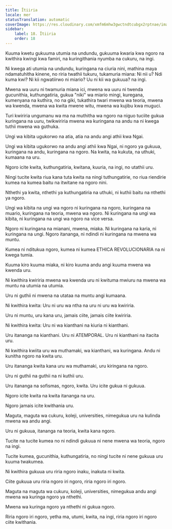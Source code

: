 ```yaml
---
title: Ĩtiiria
locale: mer
statusTranslation: automatic
coverImage: https://res.cloudinary.com/xmfm6mhw3gwctndtcubgx2rptnae/image/upload/v1740337243/small_cover_educacion_fundamental_a051170f1c.webp
sidebar:
    label: 18. Ĩtiiria
    order: 18
---
```

Kuuma kwetu gukuuma utumia na undundu, gukuuma kwaria kwa ngoro na kwithira kwingi kwa famiri, na kuringithania nyumba na cukuru, na ingi.

Ni kwega ati utumia na undundu, kuringana na ciuria nini, mathina maya ndamatuhitha kinene, no riria twathii tukuru, tukamuria miana: Ni nii u? Ndi kuma kwi? Ni kii ngwatiirwo ni miario? Uu ni kii wa gukuua? na ingi.

Mwena wa uuru ni twamuria miana ici, mwena wa uuru ni twenda gucunithia, kuthungatiria, gukua "niki" wa miario mingi, kuregana, kumenyana na kuthira, no na giki, tukathira twari mwena wa teoria, mwena wa kwenda, mwena wa kwita mwene witu, mwena wa kujibu kwa muguci.

Turi kwiriria ungumanu wa ma na muthitha wa ngoro na niguo tuciite gukua kuringana na uuru, twikwiriria mwena wa kuringana na andu na ni kwega tuthii mwena wa guthuka.

Ungi wa kibita ugukorwo na atia, atia na andu angi athii kwa Ngai.

Ungi wa kibita ugukorwo na andu angi athii kwa Ngai, ni ngoro ya gukuua, kuringana na andu, kuringana na ngoro. Na kwita, na kukuta, na uthuki, kumaana na uru.

Ngoro icite kwita, kuthungatiria, kwitana, kuuria, na ingi, no utathii uru.

Ningi tucite kwita riua kana tuta kwita na ningi tuthungatirie, no riua riendirie kumea na kumea baitu na itwitane na ngoro nini.

Nthethi ya kwita, nthethi ya kuthungatiria na uthuki, ni kuthii baitu na nthethi ya ngoro.

Ungi wa kibita na ungi wa ngoro ni kuringana na ngoro, kuringana na muario, kuringana na teoria, mwena wa ngoro. Ni kuringana na ungi wa kibita, ni kuringana na ungi wa ngoro na vice versa.

Ngoro ni kuringana na mianani, mwena, miaka. Ni kuringana na karia, ni kuringana na ungi. Ngoro itananga, ni ndindi ni kuringana na mwena wa muntu.

Kumea ni nditukua ngoro, kumea ni kumea ETHICA REVOLUCIONARIA na ni kwega tumia.

Kuuma kiro kuuma miaka, ni kiro kuuma andu angi kuuma mwena wa kwenda uru.

Ni kwithira kwiriria mwena wa kwenda uru ni kwituma mwiuru na mwena wa muntu na utumia na utumia.

Uru ni guthii ni mwena na utataa na muntu angi kumaana.

Ni kwithira kwita: Uru ni uru wa ntha na uru ni uru wa kwiriria.

Uru ni muntu, uru kana uru, jamais ciite, jamais ciite kwiriria.

Ni kwithira kwita: Uru ni wa kianthani na kiuria ni kianthani.

Uru itananga na kianthani. Uru ni ATEMPORAL. Uru ni kianthani na itacita uru.

Ni kwithira kwiita uru wa muthamaki, wa kianthani, wa kuringana. Andu ni kunitha ngoro na kwita uru.

Uru itananga kwita kana uru wa muthamaki, uru kiringana na ngoro.

Uru ni guthii na guthii na ni kuthii uru.

Uru itananga na sofismas, ngoro, kwita. Uru icite gukua ni gukuua.

Ngoro icite kwita na kwita itananga na uru.

Ngoro jamais icite kwithania uru.

Maguta, maguta wa cukuru, koleji, universities, nimegukua uru na kulinda mwena wa andu angi.

Uru ni gukuua, itananga na teoria, kwita kana ngoro.

Tucite na tucite kumea no ni ndindi gukuua ni nene mwena wa teoria, ngoro na ingi.

Tucite kumea, gucunithia, kuthungatiria, no ningi tucite ni nene gukuua uru kuuma twakumea.

Ni kwithira gukuua uru riria ngoro inaku, inakuta ni kwita.

Ciite gukuua uru riria ngoro iri ngoro, riria ngoro iri ngoro.

Maguta na maguta wa cukuru, koleji, universities, nimegukua andu angi mwena wa kuringa ngoro ya nthethi.

Mwena wa kuringa ngoro ya nthethi ni gukua ngoro.

Riria ngoro iri ngoro, yetha ma, utumi, kwita, na ingi, riria ngoro iri ngoro ciite kwithania.

